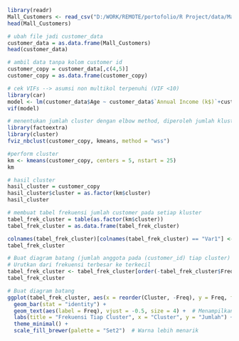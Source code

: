 ```R
library(readr)
Mall_Customers <- read_csv("D:/WORK/REMOTE/portofolio/R Project/data/Mall_Customers.csv")
head(Mall_Customers)
```

```R
# ubah file jadi customer_data
customer_data = as.data.frame(Mall_Customers)
head(customer_data)
```

```R
# ambil data tanpa kolom customer id
customer_copy = customer_data[,c(4,5)]
customer_copy = as.data.frame(customer_copy)
```

```R
# cek VIFs --> asumsi non multikol terpenuhi (VIF <10)
library(car) 
model <- lm(customer_data$Age ~ customer_data$`Annual Income (k$)`+customer_data$`Spending Score (1-100)`, data = customer_copy)
vif(model)
```

```R
# menentukan jumlah cluster dengan elbow method, diperoleh jumlah kluster = 5
library(factoextra)
library(cluster)
fviz_nbclust(customer_copy, kmeans, method = "wss")
```




```R
#perform cluster
km <- kmeans(customer_copy, centers = 5, nstart = 25)
km

# hasil cluster
hasil_cluster = customer_copy
hasil_cluster$cluster = as.factor(km$cluster)
hasil_cluster
```

```R
# membuat tabel frekuensi jumlah customer pada setiap kluster
tabel_frek_cluster = table(as.factor(km$cluster))
tabel_frek_cluster = as.data.frame(tabel_frek_cluster)

colnames(tabel_frek_cluster)[colnames(tabel_frek_cluster) == "Var1"] <- "Cluster"
tabel_frek_cluster
```

```R
# Buat diagram batang (jumlah anggota pada (customer_id) tiap cluster)
# Urutkan dari frekuensi terbesar ke terkecil
tabel_frek_cluster <- tabel_frek_cluster[order(-tabel_frek_cluster$Freq), ]
tabel_frek_cluster

# Buat diagram batang
ggplot(tabel_frek_cluster, aes(x = reorder(Cluster, -Freq), y = Freq, fill = Cluster)) +
  geom_bar(stat = "identity") +
  geom_text(aes(label = Freq), vjust = -0.5, size = 4) +  # Menampilkan angka di atas batang
  labs(title = "Frekuensi Tiap Cluster", x = "Cluster", y = "Jumlah") +
  theme_minimal() +
  scale_fill_brewer(palette = "Set2")  # Warna lebih menarik

```